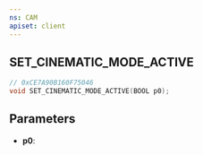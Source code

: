 ```yaml
---
ns: CAM
apiset: client
---
```

## SET_CINEMATIC_MODE_ACTIVE

```c
// 0xCE7A90B160F75046
void SET_CINEMATIC_MODE_ACTIVE(BOOL p0);
```


## Parameters
* **p0**: